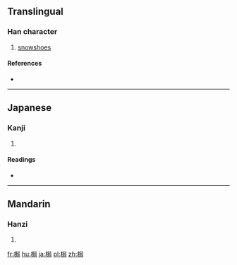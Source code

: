==Translingual==

===Han character===
{{Han char|rn=75|rad=木|as=07|sn=11|four=47927|canj=DSSR|ids=⿰木局}}

# [[snowshoe]]s

====References====
* {{Han ref|kx=0530.180|dkj=14879|dj=0919.020|hdz=21222.010|uh=68AE|ud=26798|bh=D5B6|bd=54710}}

----

==Japanese==

===Kanji===
{{ja-kanji|grade=|rs=木07}}

# {{defn|lang=ja|sort=木07}}

====Readings====
* {{ja-readings|on=[[きく]] (kiku), [[こく]] (koku), [[きょく]] (kyoku)|kun=[[ぜん]] (zen)}}

----

==Mandarin==

===Hanzi===
{{cmn-hanzi|pin=[[jú]] ([[ju2]]), [[tí]] ([[ti2]])|wg=chü<sup>2</sup>, t'i<sup>2</sup>}}

# {{defn|lang=cmn|sort=木07}}

[[fr:梮]]
[[hu:梮]]
[[ja:梮]]
[[pl:梮]]
[[zh:梮]]